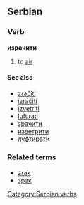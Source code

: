 ==Serbian==
===Verb===
'''израчити'''
#to [[air]]
====See also====
*[[zračiti]]
*[[izračiti]]
*[[izvetriti]]
*[[luftirati]]
*[[зрачити]]
*[[изветрити]]
*[[луфтирати]]

===Related terms===
*[[zrak]]
*[[зрак]]
[[Category:Serbian verbs]]